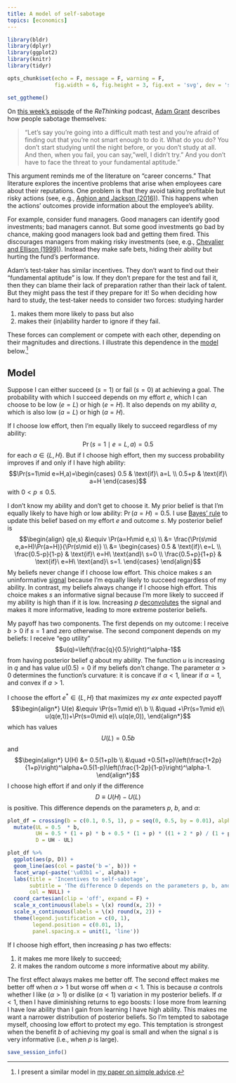 ```yaml
---
title: A model of self-sabotage
topics: [economics]
---
```


```r
library(bldr)
library(dplyr)
library(ggplot2)
library(knitr)
library(tidyr)

opts_chunk$set(echo = F, message = F, warning = F,
               fig.width = 6, fig.height = 3, fig.ext = 'svg', dev = 'svg')

set_ggtheme()
```

On [this week's episode](https://www.ted.com/podcasts/malcolm-gladwell-on-the-importance-of-self-correction-transcript) of the *ReThinking* podcast, [Adam Grant](https://adamgrant.net) describes how people sabotage themselves:

> "Let's say you're going into a difficult math test and you're afraid of finding out that you're not smart enough to do it.
> What do you do?
> You don't start studying until the night before, or you don't study at all.
> And then, when you fail, you can say, "well, I didn't try."
> And you don't have to face the threat to your fundamental aptitude."

This argument reminds me of the literature on "career concerns."
That literature explores the incentive problems that arise when employees care about their reputations.
One problem is that they avoid taking profitable but risky actions (see, e.g., [Aghion and Jackson (2016)](https://doi.org/10.1257/mic.20150083)).
This happens when the actions' outcomes provide information about the employee's ability.

For example, consider fund managers.
Good managers can identify good investments; bad managers cannot.
But some good investments go bad by chance, making good managers look bad and getting them fired.
This discourages managers from making risky investments (see, e.g., [Chevalier and Ellison (1999)](https://doi.org/10.1162/003355399556034)).
Instead they make safe bets, hiding their ability but hurting the fund's performance.

Adam's test-taker has similar incentives.
They don't want to find out their "fundamental aptitude" is low.
If they don't prepare for the test and fail it, then they can blame their lack of preparation rather than their lack of talent.
But they might pass the test if they prepare for it!
So when deciding how hard to study, the test-taker needs to consider two forces: studying harder

1. makes them more likely to pass but also
2. makes their (in)ability harder to ignore if they fail.

These forces can complement or compete with each other, depending on their magnitudes and directions.
I illustrate this dependence in the [model](/blog/what-economic-model/) below.[^model]

[^model]: I present a similar model in [my paper on simple advice](/blog/why-experts-give-simple-advice).

## Model

Suppose I can either succeed $(s=1)$ or fail $(s=0)$ at achieving a goal.
The probability with which I succeed depends on my effort $e$, which I can choose to be low $(e=L)$ or high $(e=H)$.
It also depends on my ability $a$, which is also low $(a=L)$ or high $(a=H)$.

If I choose low effort, then I'm equally likely to succeed regardless of my ability:
$$\Pr(s=1\mid e=L,a)=0.5$$
for each $a\in\{L,H\}$.
But if I choose high effort, then my success probability improves if and only if I have high ability:
$$\Pr(s=1\mid e=H,a)=\begin{cases}
0.5 & \text{if}\ a=L \\
0.5+p & \text{if}\ a=H
\end{cases}$$
with $0<p\le 0.5$.

I don't know my ability and don't get to choose it.
My prior belief is that I'm equally likely to have high or low ability: $\Pr(a=H)=0.5$.
I use [Bayes' rule](https://en.wikipedia.org/wiki/Bayes%27_theorem) to update this belief based on my effort $e$ and outcome $s$.
My posterior belief is
$$\begin{align}
q(e,s)
&\equiv \Pr(a=H\mid e,s) \\
&= \frac{\Pr(s\mid e,a=H)\Pr(a=H)}{\Pr(s\mid e)} \\
&= \begin{cases}
0.5 & \text{if}\ e=L \\
\frac{0.5-p}{1-p} & \text{if}\ e=H\ \text{and}\ s=0 \\
\frac{0.5+p}{1+p} & \text{if}\ e=H\ \text{and}\ s=1.
\end{cases}
\end{align}$$
My beliefs never change if I choose low effort.
This choice makes $s$ an uninformative [signal](/blog/learning-noisy-signals/) because I'm equally likely to succeed regardless of my ability.
In contrast, my beliefs always change if I choose high effort.
This choice makes $s$ an informative signal because I'm more likely to succeed if my ability is high than if it is low.
Increasing $p$ [deconvolutes](https://en.wikipedia.org/wiki/Deconvolution) the signal and makes it more informative, leading to more extreme posterior beliefs.

My payoff has two components.
The first depends on my outcome: I receive $b>0$ if $s=1$ and zero otherwise.
The second component depends on my beliefs: I receive "ego utility"
$$u(q)=\left(\frac{q}{0.5}\right)^\alpha-1$$
from having posterior belief $q$ about my ability.
The function $u$ is increasing in $q$ and has value $u(0.5)=0$ if my beliefs don't change.
The parameter $\alpha>0$ determines the function's curvature: it is concave if $\alpha<1$, linear if $\alpha=1$, and convex if $a>1$.

I choose the effort $e^*\in\{L,H\}$ that maximizes my *ex ante* expected payoff
$$\begin{align*}
U(e)
&\equiv \Pr(s=1\mid e)\ b \\
&\quad +\Pr(s=1\mid e)\ u(q(e,1))+\Pr(s=0\mid e)\ u(q(e,0)),
\end{align*}$$
which has values
$$U(L)=0.5b$$
and
$$\begin{align*}
U(H)
&= 0.5(1+p)b \\
&\quad +0.5(1+p)\left(\frac{1+2p}{1+p}\right)^\alpha+0.5(1-p)\left(\frac{1-2p}{1-p}\right)^\alpha-1.
\end{align*}$$
I choose high effort if and only if the difference
$$D\equiv U(H)-U(L)$$
is positive.
This difference depends on the parameters $p$, $b$, and $\alpha$:

```r
plot_df = crossing(b = c(0.1, 0.5, 1), p = seq(0, 0.5, by = 0.01), alpha = c(0.5, 1, 2)) %>%
  mutate(UL = 0.5  * b,
         UH = 0.5 * (1 + p) * b + 0.5 * (1 + p) * ((1 + 2 * p) / (1 + p)) ^ alpha + 0.5 * (1 - p) * ((1 - 2 * p) / (1 - p)) ^ alpha - 1,
         D = UH - UL)

plot_df %>%
  ggplot(aes(p, D)) +
  geom_line(aes(col = paste('b =', b))) +
  facet_wrap(~paste('\u03b1 =', alpha)) +
  labs(title = 'Incentives to self-sabotage',
       subtitle = 'The difference D depends on the parameters p, b, and \u03b1',
       col = NULL) +
  coord_cartesian(clip = 'off', expand = F) +
  scale_x_continuous(labels = \(x) round(x, 2)) +
  scale_x_continuous(labels = \(x) round(x, 2)) +
  theme(legend.justification = c(0, 1),
        legend.position = c(0.01, 1),
        panel.spacing.x = unit(1, 'line'))
```

If I choose high effort, then increasing $p$ has two effects:

1. it makes me more likely to succeed;
2. it makes the random outcome $s$ more informative about my ability.

The first effect always makes me better off.
The second effect makes me better off when $\alpha>1$ but worse off when $\alpha<1$.
This is because $\alpha$ controls whether I like $(\alpha>1)$ or dislike $(\alpha<1)$ variation in my posterior beliefs.
If $\alpha<1$, then I have diminishing returns to ego boosts: I lose more from learning I have low ability than I gain from learning I have high ability.
This makes me want a narrower distribution of posterior beliefs.
So I'm tempted to sabotage myself, choosing low effort to protect my ego.
This temptation is strongest when the benefit $b$ of achieving my goal is small and when the signal $s$ is very informative (i.e., when $p$ is large).

```r
save_session_info()
```
